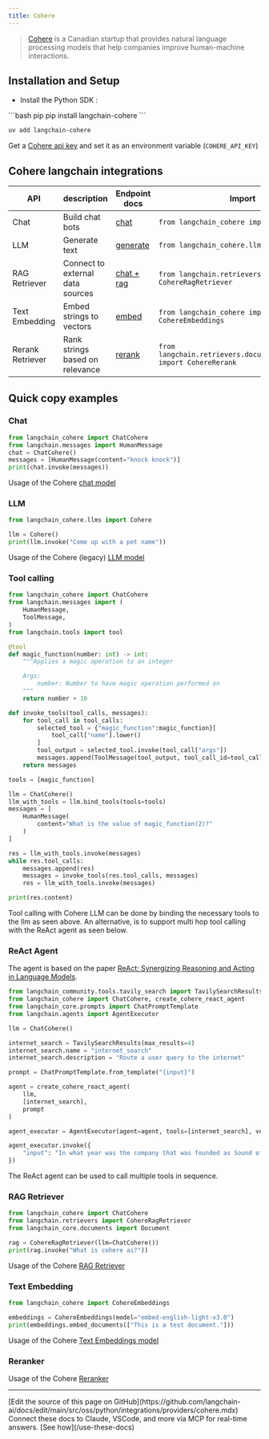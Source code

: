 ```yaml
---
title: Cohere
---
```


>[Cohere](https://cohere.ai/about) is a Canadian startup that provides natural language processing models
> that help companies improve human-machine interactions.

## Installation and Setup
- Install the Python SDK :
<CodeGroup>
```bash pip
pip install langchain-cohere
```

```bash uv
uv add langchain-cohere
```
</CodeGroup>

Get a [Cohere api key](https://dashboard.cohere.ai/) and set it as an environment variable (`COHERE_API_KEY`)

## Cohere langchain integrations

|API|description|Endpoint docs|Import|Example usage|
|---|---|---|---|---|
|Chat|Build chat bots|[chat](https://docs.cohere.com/reference/chat)|`from langchain_cohere import ChatCohere`|[cohere.ipynb](/oss/python/integrations/chat/cohere)|
|LLM|Generate text|[generate](https://docs.cohere.com/reference/generate)|`from langchain_cohere.llms import Cohere`|[cohere.ipynb](/oss/python/integrations/llms/cohere)|
|RAG Retriever|Connect to external data sources|[chat + rag](https://docs.cohere.com/reference/chat)|`from langchain.retrievers import CohereRagRetriever`|[cohere.ipynb](/oss/python/integrations/retrievers/cohere)|
|Text Embedding|Embed strings to vectors|[embed](https://docs.cohere.com/reference/embed)|`from langchain_cohere import CohereEmbeddings`|[cohere.ipynb](/oss/python/integrations/text_embedding/cohere)|
|Rerank Retriever|Rank strings based on relevance|[rerank](https://docs.cohere.com/reference/rerank)|`from langchain.retrievers.document_compressors import CohereRerank`|[cohere.ipynb](/oss/python/integrations/retrievers/cohere-reranker)|

## Quick copy examples

### Chat

```python
from langchain_cohere import ChatCohere
from langchain.messages import HumanMessage
chat = ChatCohere()
messages = [HumanMessage(content="knock knock")]
print(chat.invoke(messages))
```

Usage of the Cohere [chat model](/oss/python/integrations/chat/cohere)

### LLM


```python
from langchain_cohere.llms import Cohere

llm = Cohere()
print(llm.invoke("Come up with a pet name"))
```

Usage of the Cohere (legacy) [LLM model](/oss/python/integrations/llms/cohere)

### Tool calling
```python
from langchain_cohere import ChatCohere
from langchain.messages import (
    HumanMessage,
    ToolMessage,
)
from langchain.tools import tool

@tool
def magic_function(number: int) -> int:
    """Applies a magic operation to an integer

    Args:
        number: Number to have magic operation performed on
    """
    return number + 10

def invoke_tools(tool_calls, messages):
    for tool_call in tool_calls:
        selected_tool = {"magic_function":magic_function}[
            tool_call["name"].lower()
        ]
        tool_output = selected_tool.invoke(tool_call["args"])
        messages.append(ToolMessage(tool_output, tool_call_id=tool_call["id"]))
    return messages

tools = [magic_function]

llm = ChatCohere()
llm_with_tools = llm.bind_tools(tools=tools)
messages = [
    HumanMessage(
        content="What is the value of magic_function(2)?"
    )
]

res = llm_with_tools.invoke(messages)
while res.tool_calls:
    messages.append(res)
    messages = invoke_tools(res.tool_calls, messages)
    res = llm_with_tools.invoke(messages)

print(res.content)
```
Tool calling with Cohere LLM can be done by binding the necessary tools to the llm as seen above.
An alternative, is to support multi hop tool calling with the ReAct agent as seen below.

### ReAct Agent

The agent is based on the paper
[ReAct: Synergizing Reasoning and Acting in Language Models](https://arxiv.org/abs/2210.03629).

```python
from langchain_community.tools.tavily_search import TavilySearchResults
from langchain_cohere import ChatCohere, create_cohere_react_agent
from langchain_core.prompts import ChatPromptTemplate
from langchain.agents import AgentExecutor

llm = ChatCohere()

internet_search = TavilySearchResults(max_results=4)
internet_search.name = "internet_search"
internet_search.description = "Route a user query to the internet"

prompt = ChatPromptTemplate.from_template("{input}")

agent = create_cohere_react_agent(
    llm,
    [internet_search],
    prompt
)

agent_executor = AgentExecutor(agent=agent, tools=[internet_search], verbose=True)

agent_executor.invoke({
    "input": "In what year was the company that was founded as Sound of Music added to the S&P 500?",
})
```
The ReAct agent can be used to call multiple tools in sequence.

### RAG Retriever

```python
from langchain_cohere import ChatCohere
from langchain.retrievers import CohereRagRetriever
from langchain_core.documents import Document

rag = CohereRagRetriever(llm=ChatCohere())
print(rag.invoke("What is cohere ai?"))
```

Usage of the Cohere [RAG Retriever](/oss/python/integrations/retrievers/cohere)

### Text Embedding

```python
from langchain_cohere import CohereEmbeddings

embeddings = CohereEmbeddings(model="embed-english-light-v3.0")
print(embeddings.embed_documents(["This is a test document."]))
```

Usage of the Cohere [Text Embeddings model](/oss/python/integrations/text_embedding/cohere)

### Reranker

Usage of the Cohere [Reranker](/oss/python/integrations/retrievers/cohere-reranker)

---

<Callout icon="pen-to-square" iconType="regular">
    [Edit the source of this page on GitHub](https://github.com/langchain-ai/docs/edit/main/src/oss/python/integrations/providers/cohere.mdx)
</Callout>
<Tip icon="terminal" iconType="regular">
    Connect these docs to Claude, VSCode, and more via MCP for    real-time answers. [See how](/use-these-docs)
</Tip>
